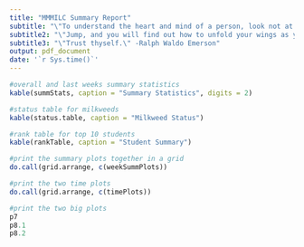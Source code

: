 ```yaml
---
title: "MMMILC Summary Report"
subtitle: "\"To understand the heart and mind of a person, look not at what he has already achieved, but at what he aspires to do.\" -Kahlil Gibran"
subtitle2: "\"Jump, and you will find out how to unfold your wings as you fall.\" -Ray Bradbury" 
subtitle3: "\"Trust thyself.\" -Ralph Waldo Emerson"
output: pdf_document
date: '`r Sys.time()`'
---
```


```r
#overall and last weeks summary statistics
kable(summStats, caption = "Summary Statistics", digits = 2)
```

```r
#status table for milkweeds
kable(status.table, caption = "Milkweed Status")
```

```r
#rank table for top 10 students
kable(rankTable, caption = "Student Summary")
```

```r
#print the summary plots together in a grid
do.call(grid.arrange, c(weekSummPlots))

```
```r
#print the two time plots
do.call(grid.arrange, c(timePlots))

```
```r
#print the two big plots
p7
p8.1
p8.2

```

